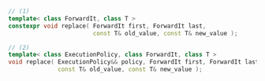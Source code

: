 ```cpp
// (1)
template< class ForwardIt, class T >
constexpr void replace( ForwardIt first, ForwardIt last,
                        const T& old_value, const T& new_value );

// (2)
template< class ExecutionPolicy, class ForwardIt, class T >
void replace( ExecutionPolicy&& policy, ForwardIt first, ForwardIt last,
              const T& old_value, const T& new_value );
```
